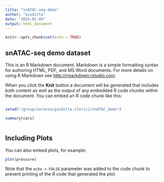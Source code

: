 ```yaml
---
title: "snATAC-seq demo"
author: "Giuditta"
date: "2024-02-09"
output: html_document
---
```


```r
knitr::opts_chunk$set(echo = TRUE)
```

## snATAC-seq demo dataset

This is an R Markdown document. Markdown is a simple formatting syntax for authoring HTML, PDF, and MS Word documents. For more details on using R Markdown see <http://rmarkdown.rstudio.com>.

When you click the **Knit** button a document will be generated that includes both content as well as the output of any embedded R code chunks within the document. You can embed an R code chunk like this:

```r
```



```r
setwd("/group/soranzo/giuditta.clerici/snATAC_demo")
```

```r
summary(cars)
```


```r
```

## Including Plots

You can also embed plots, for example:

```r
plot(pressure)
```

Note that the `echo = FALSE` parameter was added to the code chunk to prevent printing of the R code that generated the plot.
